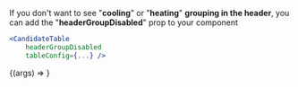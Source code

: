 

<Meta
    title='Layout/CandidateTable/(3) Temperature'
    component={CandidateTable}
/>

If you don't want to see "**cooling**" or "**heating**" **grouping in the header**, you can add the "**headerGroupDisabled**" prop to your component

```jsx
<CandidateTable
    headerGroupDisabled
    tableConfig={...} />
```


<Canvas withSource='close'>
    <Story
        args={{
            tableConfig: createBasicConfig(15, 11, { cooling: [2, 3, 4], heating: [5, 6, 7] }),
            headerGroupDisabled: true,
        }}
        argTypes={{
            tableConfig: { control: "object" },
            headerGroupDisabled: { control: "boolean" }
        }}
        parameters={{
            ...createViewMode('docs'),
            options: { showToolbar: true },
            order: 4,
        }}
        decorators={[createScrollDecorator]}
        name='Disable Grouping'
    >
        {(args) => <CandidateTable {...args} />}
    </Story>
</Canvas>
